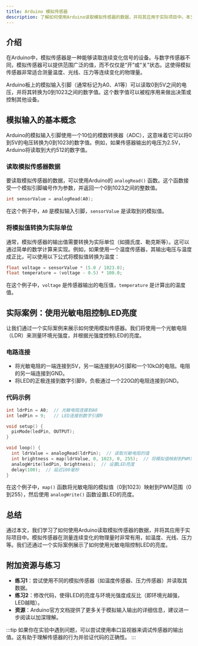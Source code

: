```yaml
---
title: Arduino 模拟传感器
description: 了解如何使用Arduino读取模拟传感器的数据，并将其应用于实际项目中。本文适合初学者，包含代码示例和实际案例。
---
```


## 介绍

在Arduino中，模拟传感器是一种能够读取连续变化信号的设备。与数字传感器不同，模拟传感器可以提供范围广泛的值，而不仅仅是“开”或“关”状态。这使得模拟传感器非常适合测量温度、光线、压力等连续变化的物理量。

Arduino板上的模拟输入引脚（通常标记为A0、A1等）可以读取0到5V之间的电压，并将其转换为0到1023之间的数字值。这个数字值可以被程序用来做出决策或控制其他设备。

## 模拟输入的基本概念

Arduino的模拟输入引脚使用一个10位的模数转换器（ADC），这意味着它可以将0到5V的电压转换为0到1023的数字值。例如，如果传感器输出的电压为2.5V，Arduino将读取到大约512的数字值。

### 读取模拟传感器数据

要读取模拟传感器的数据，可以使用Arduino的 `analogRead()` 函数。这个函数接受一个模拟引脚编号作为参数，并返回一个0到1023之间的整数值。

```cpp
int sensorValue = analogRead(A0);
```

在这个例子中，`A0` 是模拟输入引脚，`sensorValue` 是读取到的模拟值。

### 将模拟值转换为实际单位

通常，模拟传感器的输出值需要转换为实际单位（如摄氏度、勒克斯等）。这可以通过简单的数学计算来实现。例如，如果使用一个温度传感器，其输出电压与温度成正比，可以使用以下公式将模拟值转换为温度：

```cpp
float voltage = sensorValue * (5.0 / 1023.0);
float temperature = (voltage - 0.5) * 100.0;
```

在这个例子中，`voltage` 是传感器输出的电压值，`temperature` 是计算出的温度值。

## 实际案例：使用光敏电阻控制LED亮度

让我们通过一个实际案例来展示如何使用模拟传感器。我们将使用一个光敏电阻（LDR）来测量环境光强度，并根据光强度控制LED的亮度。

### 电路连接

- 将光敏电阻的一端连接到5V，另一端连接到A0引脚和一个10kΩ的电阻。电阻的另一端连接到GND。
- 将LED的正极连接到数字引脚9，负极通过一个220Ω的电阻连接到GND。

### 代码示例

```cpp
int ldrPin = A0;  // 光敏电阻连接到A0
int ledPin = 9;   // LED连接到数字引脚9

void setup() {
  pinMode(ledPin, OUTPUT);
}

void loop() {
  int ldrValue = analogRead(ldrPin);  // 读取光敏电阻的值
  int brightness = map(ldrValue, 0, 1023, 0, 255);  // 将模拟值映射到PWM范围
  analogWrite(ledPin, brightness);  // 设置LED亮度
  delay(100);  // 延迟100毫秒
}
```

在这个例子中，`map()` 函数将光敏电阻的模拟值（0到1023）映射到PWM范围（0到255），然后使用 `analogWrite()` 函数设置LED的亮度。

## 总结

通过本文，我们学习了如何使用Arduino读取模拟传感器的数据，并将其应用于实际项目中。模拟传感器在测量连续变化的物理量时非常有用，如温度、光线、压力等。我们还通过一个实际案例展示了如何使用光敏电阻控制LED的亮度。

## 附加资源与练习

- **练习1**：尝试使用不同的模拟传感器（如温度传感器、压力传感器）并读取其数据。
- **练习2**：修改代码，使得LED的亮度与环境光强度成反比（即环境光越强，LED越暗）。
- **资源**：Arduino官方文档提供了更多关于模拟输入输出的详细信息，建议进一步阅读以加深理解。

:::tip
如果你在实验中遇到问题，可以尝试使用串口监视器来调试传感器的输出值。这有助于理解传感器的行为并验证代码的正确性。
:::